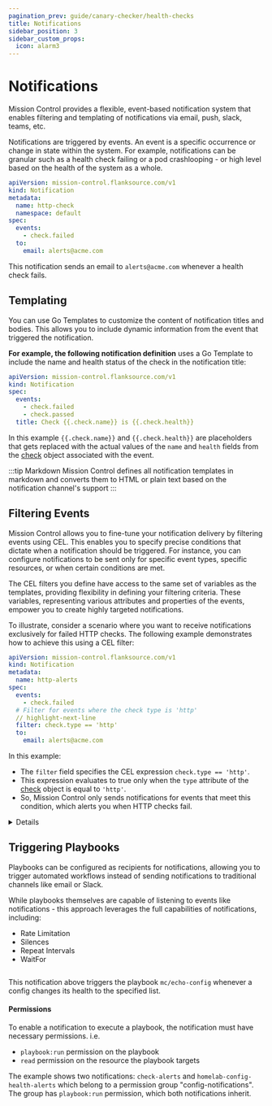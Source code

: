```yaml
---
pagination_prev: guide/canary-checker/health-checks
title: Notifications
sidebar_position: 3
sidebar_custom_props:
  icon: alarm3
---
```



# Notifications

Mission Control provides a flexible, event-based notification system that enables filtering and templating of notifications via email, push, slack, teams, etc.

Notifications are triggered by events. An event is a specific occurrence or change in state within the system. For example, notifications can be granular such as a health check failing or a pod crashlooping - or high level based on the health of the system as a whole.


```yaml title="check-failed.yaml"
apiVersion: mission-control.flanksource.com/v1
kind: Notification
metadata:
  name: http-check
  namespace: default
spec:
  events:
    - check.failed
  to:
    email: alerts@acme.com
```

This notification sends an email to `alerts@acme.com` whenever a health check fails.

<Notification/>


## Templating

You can use Go Templates to customize the content of notification titles and bodies. This allows you to include dynamic information from the event that triggered the notification.

**For example, the following notification definition** uses a Go Template to include the name and health status of the check in the notification title:

```yaml title="notification-template"
apiVersion: mission-control.flanksource.com/v1
kind: Notification
spec:
  events:
    - check.failed
    - check.passed
  title: Check {{.check.name}} is {{.check.health}}
```

In this example `{{.check.name}}` and `{{.check.health}}` are placeholders that gets replaced with the actual values of the `name` and `health` fields from the [check](/reference/canary-checker/check) object associated with the event.


:::tip Markdown
Mission Control defines all notification templates in markdown and converts them to HTML or plain text based on the notification channel's support
:::

## Filtering Events

Mission Control allows you to fine-tune your notification delivery by filtering events using <CommonLink to="cel">CEL</CommonLink>. This enables you to specify precise conditions that dictate when a notification should be triggered. For instance, you can configure notifications to be sent only for specific event types, specific resources, or when certain conditions are met.

The CEL filters you define have access to the same set of variables as the templates, providing flexibility in defining your filtering criteria. These variables, representing various attributes and properties of the events, empower you to create highly targeted notifications.

To illustrate, consider a scenario where you want to receive notifications exclusively for failed HTTP checks. The following example demonstrates how to achieve this using a CEL filter:

```yaml title="filter-http.yaml"
apiVersion: mission-control.flanksource.com/v1
kind: Notification
metadata:
  name: http-alerts
spec:
  events:
    - check.failed
  # Filter for events where the check type is 'http'
  // highlight-next-line
  filter: check.type == 'http'
  to:
    email: alerts@acme.com
```

In this example:

- The `filter` field specifies the CEL expression `check.type == 'http'`.
- This expression evaluates to true only when the `type` attribute of the [check](/reference/canary-checker/check) object is equal to `'http'`.
- So, Mission Control only sends notifications for events that meet this condition, which alerts you when HTTP checks fail.

<details summary="Sophisticated Filters">
For a more sophisticated filter, you can also use the handy [`matchQuery`](/reference/scripting/cel#matchquery) cel function that supports search query.
Example:

```yaml title="config.yaml" file=<rootDir>/modules/mission-control/fixtures/notifications/config-health-match-query.yaml {9}
```

In this example, the filter matches all unhealthy or warning deployments and pods in the prod cluster except for the postgres deployment.

</details>


## Triggering Playbooks

Playbooks can be configured as recipients for notifications, allowing you to trigger automated workflows instead of sending notifications to traditional channels like email or Slack. 

While playbooks themselves are capable of listening to events like notifications - this approach leverages the full capabilities of notifications, including:

- Rate Limitation
- Silences
- Repeat Intervals
- WaitFor


```yaml title="playbook-on-unhealthy-configs.yaml" file=<rootDir>/modules/mission-control/fixtures/notifications/health-playbook.yaml

```

This notification above triggers the playbook `mc/echo-config` whenever a config changes its health to the specified list.

#### Permissions

To enable a notification to execute a playbook, the notification must have necessary permissions. i.e.

- `playbook:run` permission on the playbook
- `read` permission on the resource the playbook targets

The example shows two notifications: `check-alerts` and `homelab-config-health-alerts` which belong to a permission group "config-notifications".
The group has `playbook:run` permission, which both notifications inherit.

```yaml title="permission.yaml" file=<rootDir>/modules/mission-control/fixtures/permissions/config-notification-group-playbook-permission.yaml
```
